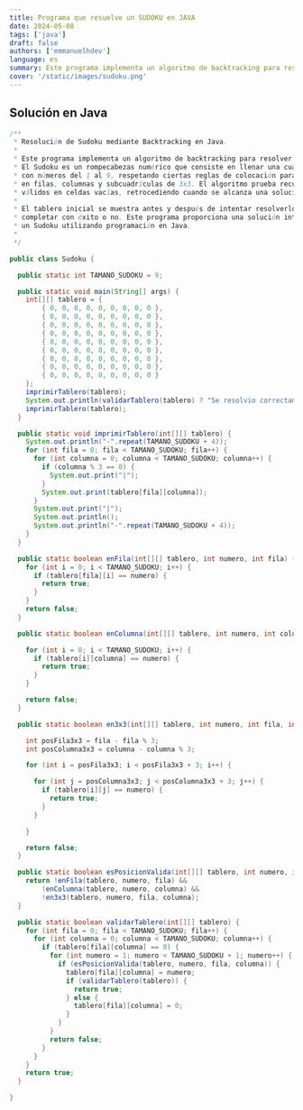 ```yaml
---
title: Programa que resuelve un SUDOKU en JAVA
date: 2024-05-08
tags: ['java']
draft: false
authors: ['emmanuelhdev']
language: es
summary: Este programa implementa un algoritmo de backtracking para resolver un juego de Sudoku
cover: '/static/images/sudoku.png'
---
```


## Solución en Java

```java
/**
 * Resolución de Sudoku mediante Backtracking en Java.
 *
 * Este programa implementa un algoritmo de backtracking para resolver un juego de Sudoku.
 * El Sudoku es un rompecabezas numérico que consiste en llenar una cuadrícula de 9x9 celdas
 * con números del 1 al 9, respetando ciertas reglas de colocación para evitar repeticiones
 * en filas, columnas y subcuadrículas de 3x3. El algoritmo prueba recursivamente números
 * válidos en celdas vacías, retrocediendo cuando se alcanza una solución inválida.
 *
 * El tablero inicial se muestra antes y después de intentar resolverlo, indicando si se logró
 * completar con éxito o no. Este programa proporciona una solución interactiva para resolver
 * un Sudoku utilizando programación en Java.
 *
 */

public class Sudoku {

  public static int TAMANO_SUDOKU = 9;

  public static void main(String[] args) {
    int[][] tablero = {
        { 0, 0, 0, 0, 0, 0, 0, 0, 0 },
        { 0, 0, 0, 0, 0, 0, 0, 0, 0 },
        { 0, 0, 0, 0, 0, 0, 0, 0, 0 },
        { 0, 0, 0, 0, 0, 0, 0, 0, 0 },
        { 0, 0, 0, 0, 0, 0, 0, 0, 0 },
        { 0, 0, 0, 0, 0, 0, 0, 0, 0 },
        { 0, 0, 0, 0, 0, 0, 0, 0, 0 },
        { 0, 0, 0, 0, 0, 0, 0, 0, 0 },
        { 0, 0, 0, 0, 0, 0, 0, 0, 0 }
    };
    imprimirTablero(tablero);
    System.out.println(validarTablero(tablero) ? "Se resolvio correctamente" : "No se pudo resolver");
    imprimirTablero(tablero);
  }

  public static void imprimirTablero(int[][] tablero) {
    System.out.println("-".repeat(TAMANO_SUDOKU + 4));
    for (int fila = 0; fila < TAMANO_SUDOKU; fila++) {
      for (int columna = 0; columna < TAMANO_SUDOKU; columna++) {
        if (columna % 3 == 0) {
          System.out.print("|");
        }
        System.out.print(tablero[fila][columna]);
      }
      System.out.print("|");
      System.out.println();
      System.out.println("-".repeat(TAMANO_SUDOKU + 4));
    }
  }

  public static boolean enFila(int[][] tablero, int numero, int fila) {
    for (int i = 0; i < TAMANO_SUDOKU; i++) {
      if (tablero[fila][i] == numero) {
        return true;
      }
    }
    return false;
  }

  public static boolean enColumna(int[][] tablero, int numero, int columna) {

    for (int i = 0; i < TAMANO_SUDOKU; i++) {
      if (tablero[i][columna] == numero) {
        return true;
      }
    }

    return false;
  }

  public static boolean en3x3(int[][] tablero, int numero, int fila, int columna) {

    int posFila3x3 = fila - fila % 3;
    int posColumna3x3 = columna - columna % 3;

    for (int i = posFila3x3; i < posFila3x3 + 3; i++) {

      for (int j = posColumna3x3; j < posColumna3x3 + 3; j++) {
        if (tablero[i][j] == numero) {
          return true;
        }
      }

    }

    return false;
  }

  public static boolean esPosicionValida(int[][] tablero, int numero, int fila, int columna) {
    return !enFila(tablero, numero, fila) &&
        !enColumna(tablero, numero, columna) &&
        !en3x3(tablero, numero, fila, columna);
  }

  public static boolean validarTablero(int[][] tablero) {
    for (int fila = 0; fila < TAMANO_SUDOKU; fila++) {
      for (int columna = 0; columna < TAMANO_SUDOKU; columna++) {
        if (tablero[fila][columna] == 0) {
          for (int numero = 1; numero < TAMANO_SUDOKU + 1; numero++) {
            if (esPosicionValida(tablero, numero, fila, columna)) {
              tablero[fila][columna] = numero;
              if (validarTablero(tablero)) {
                return true;
              } else {
                tablero[fila][columna] = 0;
              }
            }
          }
          return false;
        }
      }
    }
    return true;
  }

}

```
